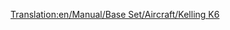 [[Translation:en/Manual/Base Set/Aircraft/Kelling K6]]
{{en/Manual/Base Set/Aircraft/Aircraft|Cost=$73,828
|Speed=947 kph (592 MPH)
|Annual=$11,812
|Designed=2026
|Lifespan=22
|Capacity=110 passengers & 25 bags of mail
|Description=Fictional futuristic plane. Kelling is an unknown company, only making a Diesel in Tropical.
|Real-life=Fictional
}}